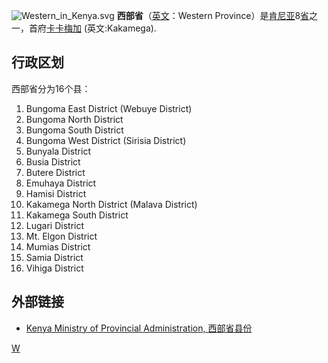 [[File:Western_in_Kenya.svg|right]]
'''西部省'''（[[英文|英文]]：Western Province）是[[肯尼亚|肯尼亚]]8[[省|省]]之一，首府[[卡卡梅加|卡卡梅加]] (英文:Kakamega).

== 行政区划 ==
西部省分为16个县：
# Bungoma East District (Webuye District) 
# Bungoma North District 
# Bungoma South District
# Bungoma West District (Sirisia District) 
# Bunyala District 
# Busia District
# Butere District 
# Emuhaya District 
# Hamisi District
# Kakamega North District (Malava District) 
# Kakamega South District 
# Lugari District 
# Mt. Elgon District 
# Mumias District 
# Samia District 
# Vihiga District 

== 外部链接 ==
{{Wikivoyage|西肯尼亚}}
* {{en}} [https://web.archive.org/web/20111005002849/http://www.provincialadministration.go.ke/detail.php?op=8008 Kenya Ministry of Provincial Administration, 西部省县份]

{{coord|display=title}}
{{Kenya-geo-stub}}
{{肯尼亚省份}}

[[Category:肯尼亚行政区划|W]]